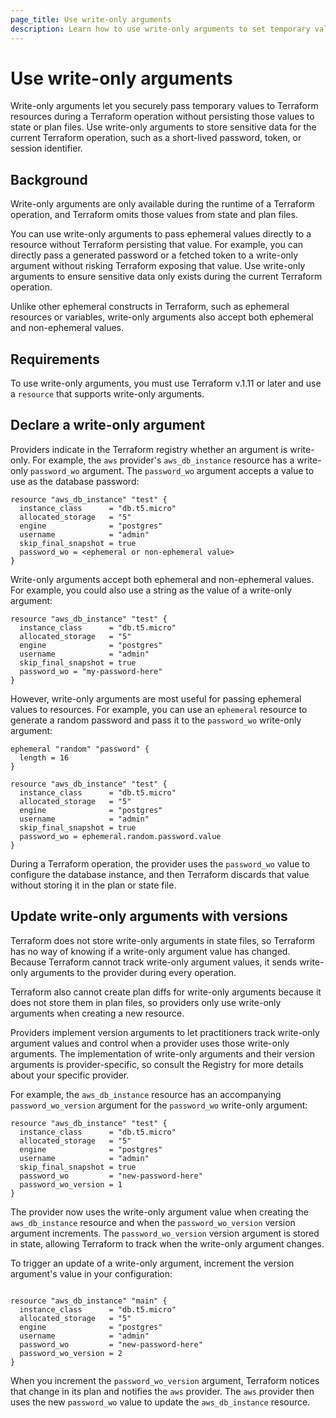 ```yaml
---
page_title: Use write-only arguments
description: Learn how to use write-only arguments to set temporary values on resources that are not stored in Terraform's state or plan files.
---
```


# Use write-only arguments

Write-only arguments let you securely pass temporary values to Terraform resources during a Terraform operation without persisting those values to state or plan files. Use write-only arguments to store sensitive data for the current Terraform operation, such as a short-lived password, token, or session identifier. 

## Background

Write-only arguments are only available during the runtime of a Terraform operation, and Terraform omits those values from state and plan files.

You can use write-only arguments to pass ephemeral values directly to a resource without Terraform persisting that value. For example, you can directly pass a generated password or a fetched token to a write-only argument without risking Terraform exposing that value. Use write-only arguments to ensure sensitive data only exists during the current Terraform operation.

Unlike other ephemeral constructs in Terraform, such as ephemeral resources or variables, write-only arguments also accept both ephemeral and non-ephemeral values.

## Requirements

To use write-only arguments, you must use Terraform v.1.11 or later and use  a `resource` that supports write-only arguments.

## Declare a write-only argument

Providers indicate in the Terraform registry whether an argument is write-only. For example, the `aws` provider's `aws_db_instance` resource has a write-only `password_wo` argument. The `password_wo` argument accepts a value to use as the database password:

<CodeBlockConfig highlight="7">

```hcl
resource "aws_db_instance" "test" {
  instance_class      = "db.t5.micro"
  allocated_storage   = "5"
  engine              = "postgres"
  username            = "admin"
  skip_final_snapshot = true
  password_wo = <ephemeral or non-ephemeral value>
}
```

</CodeBlockConfig>

Write-only arguments accept both ephemeral and non-ephemeral values. For example, you could also use a string as the value of a write-only argument:

```hcl
resource "aws_db_instance" "test" {
  instance_class      = "db.t5.micro"
  allocated_storage   = "5"
  engine              = "postgres"
  username            = "admin"
  skip_final_snapshot = true
  password_wo = "my-password-here"
}
```

However, write-only arguments are most useful for passing ephemeral values to resources. For example, you can use an `ephemeral` resource to generate a random password and pass it to the `password_wo` write-only argument:

<CodeBlockConfig highlight="11">

```hcl
ephemeral "random" "password" {
  length = 16
}

resource "aws_db_instance" "test" {
  instance_class      = "db.t5.micro"
  allocated_storage   = "5"
  engine              = "postgres"
  username            = "admin"
  skip_final_snapshot = true
  password_wo = ephemeral.random.password.value
}
```

</CodeBlockConfig>

During a Terraform operation, the provider uses the `password_wo` value to configure the database instance, and then Terraform discards that value without storing it in the plan or state file. 

## Update write-only arguments with versions

Terraform does not store write-only arguments in state files, so Terraform has no way of knowing if a write-only argument value has changed. Because Terraform cannot track write-only argument values, it sends write-only arguments to the provider during every operation.

Terraform also cannot create plan diffs for write-only arguments because it does not store them in plan files, so providers only use write-only arguments when creating a new resource.

Providers implement version arguments to let practitioners track write-only argument values and control when a provider uses those write-only arguments. The implementation of write-only arguments and their version arguments is provider-specific, so consult the Registry for more details about your specific provider.

For example, the `aws_db_instance` resource has an accompanying `password_wo_version` argument for the `password_wo` write-only argument:

<CodeBlockConfig highlight="11-12">

```hcl
resource "aws_db_instance" "test" {
  instance_class      = "db.t5.micro"
  allocated_storage   = "5"
  engine              = "postgres"
  username            = "admin"
  skip_final_snapshot = true
  password_wo         = "new-password-here"
  password_wo_version = 1
}
```

</CodeBlockConfig>

The provider now uses the write-only argument value when creating the `aws_db_instance` resource and when the `password_wo_version` version argument increments. The `password_wo_version` version argument is stored in state, allowing Terraform to track when the write-only argument changes.

To trigger an update of a write-only argument, increment the version argument's value in your configuration:

```hcl

resource "aws_db_instance" "main" {
  instance_class      = "db.t5.micro"
  allocated_storage   = "5"
  engine              = "postgres"
  username            = "admin"
  password_wo         = "new-password-here"
  password_wo_version = 2
}
```

When you increment the `password_wo_version` argument, Terraform notices that change in its plan and notifies the `aws` provider. The `aws` provider then uses the new `password_wo` value to update the `aws_db_instance` resource.

<!--- TODO: add Vault example once the provider supports write-only args --->


